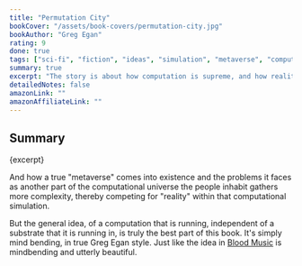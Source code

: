 ```yaml
---
title: "Permutation City"
bookCover: "/assets/book-covers/permutation-city.jpg"
bookAuthor: "Greg Egan"
rating: 9
done: true
tags: ["sci-fi", "fiction", "ideas", "simulation", "metaverse", "computation", "reality", "philosophy"]
summary: true
excerpt: "The story is about how computation is supreme, and how reality might be a construct that is very different from what we think it is. The crazy idea in this book is that a simulation might continue running, if it is sufficiently complex enough, even if the hardware that it is running on is shut off. Around this idea this book weaves a beautiful story, of how people design worlds to escacpe into and out of them."
detailedNotes: false
amazonLink: ""
amazonAffiliateLink: ""
---
```


## Summary

<p>{excerpt}</p> 

And how a true "metaverse" comes into existence and the problems it faces as another part of the computational universe the people inhabit gathers more complexity, thereby competing for "reality" within that computational simulation. 

But the general idea, of a computation that is running, independent of a substrate that it is running in, is truly the best part of this book. It's simply mind bending, in true Greg Egan style. Just like the idea in [Blood Music](/booknotes/blood-music) is mindbending and utterly beautiful.